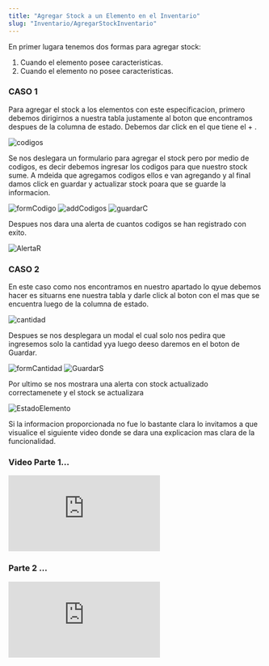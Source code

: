 ```yaml
---
title: "Agregar Stock a un Elemento en el Inventario"
slug: "Inventario/AgregarStockInventario"
---
```



En primer lugara tenemos dos formas para agregar stock:

1. Cuando el elemento posee caracteristicas.
2. Cuando el elemento no posee caracteristicas.

### CASO 1

Para agregar el stock a los elementos con este especificacion, primero debemos dirigirnos a nuestra tabla justamente al boton que encontramos despues de la columna de estado. Debemos dar click en el que tiene el + .

<Image src={codigos} alt="codigos" width={3148} height={2270} />

Se nos deslegara un formulario para agregar el stock pero por medio de codigos, es decir debemos ingresar los codigos para que nuestro stock sume. A mdeida que agregamos codigos ellos e van agregando y al final damos click en guardar y actualizar stock poara que se guarde la informacion.

<Image src={formCodigo} alt="formCodigo" width={3148} height={2270} />
<Image src={addCodigos} alt="addCodigos" width={3148} height={2270} />
<Image src={guardarC} alt="guardarC" width={3148} height={2270} />

Despues nos dara una alerta de cuantos codigos se han registrado con exito.

<Image src={AlertaR} alt="AlertaR" width={3148} height={2270} />

### CASO 2

En este caso como nos encontramos en nuestro apartado lo qyue debemos hacer es situarns ene nuestra tabla y darle click al boton con el mas que se encuentra luego de la columna de estado.

<Image src={cantidad} alt="cantidad" width={3148} height={2270} />

Despues se nos desplegara un modal el cual solo nos pedira que ingresemos solo la cantidad yya luego deeso daremos en el boton de Guardar.

<Image src={formCantidad} alt="formCantidad" width={3148} height={2270} />
<Image src={GuardarS} alt="GuardarS" width={3148} height={2270} />

Por ultimo se nos mostrara una alerta con stock actualizado correctamenete y el stock se actualizara

<Image src={AlertaS} alt="EstadoElemento" width={3148} height={2270} />

Si la informacion proporcionada no fue lo bastante clara lo invitamos a que visualice el siguiente video donde se dara una explicacion mas clara de la funcionalidad.

### Video Parte 1...

<div style={{ display: "flex", justifyContent: "center" }}>
  <iframe
    style={{ height: "500px", width: "100%" }}
    src="https://www.youtube.com/embed/qT5XDYDs-AI"
    title="Tutorial"
    frameBorder="0"
    allow="accelerometer; autoplay; clipboard-write; encrypted-media; gyroscope; picture-in-picture"
    allowFullScreen
  ></iframe>
</div>


### Parte 2 ...

<div style={{ display: "flex", justifyContent: "center" }}>
  <iframe
    style={{ height: "500px", width: "100%" }}
    src="https://www.youtube.com/embed/epbts5Z2qac"
    title="Tutorial"
    frameBorder="0"
    allow="accelerometer; autoplay; clipboard-write; encrypted-media; gyroscope; picture-in-picture"
    allowFullScreen
  ></iframe>
</div>
